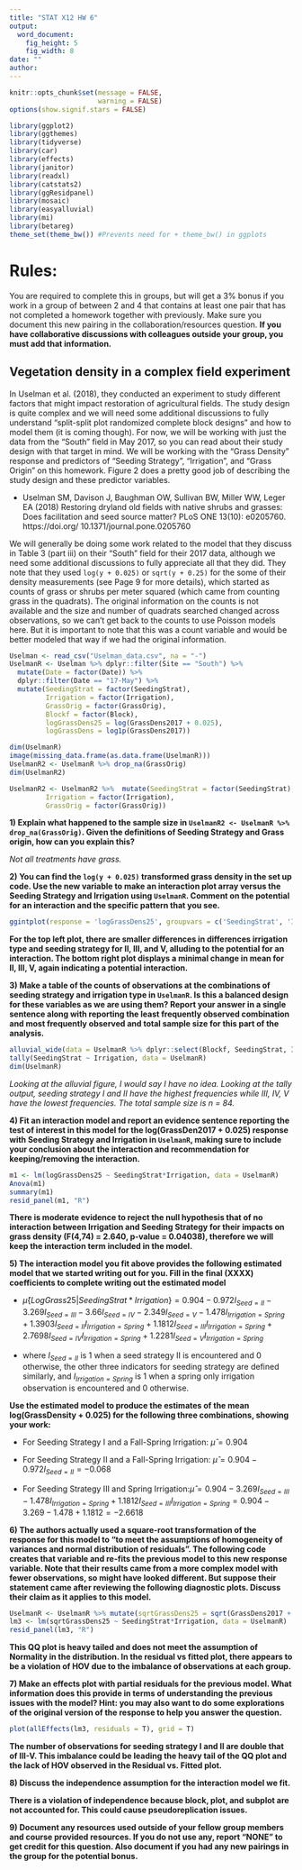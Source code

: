 ```yaml
---
title: "STAT X12 HW 6"
output:
  word_document:
    fig_height: 5
    fig_width: 8
date: ""
author: 
---
```


```r
knitr::opts_chunk$set(message = FALSE,
                      warning = FALSE)
options(show.signif.stars = FALSE)

library(ggplot2)
library(ggthemes)
library(tidyverse)
library(car)
library(effects)
library(janitor)
library(readxl)
library(catstats2)
library(ggResidpanel)
library(mosaic)
library(easyalluvial)
library(mi)
library(betareg)
theme_set(theme_bw()) #Prevents need for + theme_bw() in ggplots
```


# Rules:

You are required to complete this in groups, but will get a 3% bonus if you work in a group of between 2 and 4 that contains at least one pair that has not completed a homework together with previously. Make sure you document this new pairing in the collaboration/resources question. **If you have collaborative discussions with colleagues outside your group, you must add that information.**

## Vegetation density in a complex field experiment

In Uselman et al. (2018), they conducted an experiment to study different factors that might impact restoration of agricultural fields. The study design is quite complex and we will need some additional discussions to fully understand "split-split plot randomized complete block designs" and how to model them (it is coming though). For now, we will be working with just the data from the "South" field in May 2017, so you can read about their study design with that target in mind. We will be working with the "Grass Density" response and predictors of "Seeding Strategy",  "Irrigation", and "Grass Origin" on this homework. Figure 2 does a pretty good job of describing the study design and these predictor variables.

* Uselman SM, Davison J, Baughman OW,
Sullivan BW, Miller WW, Leger EA (2018)
Restoring dryland old fields with native shrubs and
grasses: Does facilitation and seed source matter?
PLoS ONE 13(10): e0205760. https://doi.org/
10.1371/journal.pone.0205760


We will generally be doing some work related to the model that they discuss in Table 3 (part iii) on their "South" field for their 2017 data, although we need some additional discussions to fully appreciate all that they did. They note that they used `log(y + 0.025)` or `sqrt(y + 0.25)` for the some of their density measurements (see Page 9 for more details), which started as counts of grass or shrubs per meter squared (which came from counting grass in the quadrats). The original information on the counts is not available and the size and number of quadrats searched changed across observations, so we can't get back to the counts to use Poisson models here. But it is important to note that this was a count variable and would be better modeled that way if we had the original information.

```r
Uselman <- read_csv("Uselman_data.csv", na = "-")
UselmanR <- Uselman %>% dplyr::filter(Site == "South") %>% 
  mutate(Date = factor(Date)) %>%
  dplyr::filter(Date == "17-May") %>% 
  mutate(SeedingStrat = factor(SeedingStrat),
         Irrigation = factor(Irrigation),
         GrassOrig = factor(GrassOrig),
         Blockf = factor(Block),
         logGrassDens25 = log(GrassDens2017 + 0.025),
         logGrassDens = log1p(GrassDens2017))

dim(UselmanR)
image(missing_data.frame(as.data.frame(UselmanR)))
UselmanR2 <- UselmanR %>% drop_na(GrassOrig) 
dim(UselmanR2)

UselmanR2 <- UselmanR2 %>%  mutate(SeedingStrat = factor(SeedingStrat),
         Irrigation = factor(Irrigation),
         GrassOrig = factor(GrassOrig))

```


**1) Explain what happened to the sample size in `UselmanR2 <- UselmanR %>% drop_na(GrassOrig)`. Given the definitions of Seeding Strategy and Grass origin, how can you explain this?**

*Not all treatments have grass.*

**2) You can find the `log(y + 0.025)` transformed grass density in the set up code. Use the new variable to make an interaction plot array versus the Seeding Strategy and Irrigation using `UselmanR`. Comment on the potential for an interaction and the specific pattern that you see.**

```r
ggintplot(response = 'logGrassDens25', groupvars = c('SeedingStrat', 'Irrigation'), data = UselmanR)


```
**For the top left plot, there are smaller differences in differences irrigation type and seeding strategy for II, III, and V, alluding to the potential for an interaction. The bottom right plot displays a minimal change in mean for II, III, V, again indicating a potential interaction.**

**3) Make a table of the counts of observations at the combinations of seeding strategy and irrigation type in `UselmanR`. Is this a balanced design for these variables as we are using them? Report your answer in a single sentence along with reporting the least frequently observed combination and most frequently observed and total sample size for this part of the analysis. **


```r
alluvial_wide(data = UselmanR %>% dplyr::select(Blockf, SeedingStrat, Irrigation), fill_by = "last_variable")
tally(SeedingStrat ~ Irrigation, data = UselmanR)
dim(UselmanR)

```
*Looking at the alluvial figure, I would say I have no idea. Looking at the tally output, seeding strategy I and II have the highest frequencies while III, IV, V have the lowest frequencies. The total sample size is n = 84.*


**4) Fit an interaction model and report an evidence sentence reporting the test of interest in this model for the log(GrassDen2017 + 0.025) response with Seeding Strategy and Irrigation in `UselmanR`, making sure to include your conclusion about the interaction and recommendation for keeping/removing the interaction.**


```r
m1 <- lm(logGrassDens25 ~ SeedingStrat*Irrigation, data = UselmanR)
Anova(m1)
summary(m1)
resid_panel(m1, "R")
```

**There is moderate evidence to reject the null hypothesis that of no interaction between Irrigation and Seeding Strategy for their impacts on grass density (F(4,74) = 2.640, p-value = 0.04038), therefore we will keep the interaction term included in the model.**

**5) The interaction model you fit above provides the following estimated model that we started writing out for you. Fill in the final (XXXX) coefficients to complete writing out the estimated model **

* $\hat{\mu}\{LogGrass25|SeedingStrat \ast Irrigation\} = 0.904 - 0.972I_{Seed = II} - 3.269I_{Seed = III} - 3.66I_{Seed = IV} - 2.349I_{Seed = V} - 1.478I_{Irrigation = Spring} + 1.3903 I_{Seed = II}I_{Irrigation = Spring} + 1.1812 I_{Seed = III}I_{Irrigation = Spring} + 2.7698 I_{Seed = IV}I_{Irrigation = Spring} + 1.2281 I_{Seed = V}I_{Irrigation = Spring}$

* where $I_{Seed = II}$ is 1 when a seed strategy II is encountered and 0 otherwise, the other three indicators for seeding strategy are defined similarly, and $I_{Irrigation = Spring}$ is 1 when a spring only irrigation observation is encountered and 0 otherwise.


**Use the estimated model to produce the estimates of the mean log(GrassDensity + 0.025) for the following three combinations, showing your work:** 

* For Seeding Strategy I and a Fall-Spring Irrigation:  $\hat{\mu} = 0.904$
    
* For Seeding Strategy II and a Fall-Spring Irrigation: $\hat{\mu} = 0.904 - 0.972I_{Seed = II} = -0.068$  

* For Seeding Strategy III and Spring Irrigation:$\hat{\mu} = 0.904 - 3.269I_{Seed = III} - 1.478I_{Irrigation = Spring} + 1.1812 I_{Seed = III}I_{Irrigation = Spring} = 0.904 - 3.269 - 1.478 + 1.1812 = -2.6618$

**6) The authors actually used a square-root transformation of the response for this model to "to meet the assumptions of homogeneity of variances and normal distribution of residuals". The following code creates that variable and re-fits the previous model to this new response variable. Note that their results came from a more complex model with fewer observations, so might have looked different. But suppose their statement came after reviewing the following diagnostic plots. Discuss their claim as it applies to this model.**

```r
UselmanR <- UselmanR %>% mutate(sqrtGrassDens25 = sqrt(GrassDens2017 + 0.25))
lm3 <- lm(sqrtGrassDens25 ~ SeedingStrat*Irrigation, data = UselmanR)
resid_panel(lm3, "R")
```
**This QQ plot is heavy tailed and does not meet the assumption of Normality in the distribution. In the residual vs fitted plot, there appears to be a violation of HOV due to the imbalance of observations at each group.**

**7) Make an effects plot with partial residuals for the previous model. What information does this provide in terms of understanding the previous issues with the model? Hint: you may also want to do some explorations of the original version of the response to help you answer the question.**

```r
plot(allEffects(lm3, residuals = T), grid = T)
```
**The number of observations for seeding strategy I and II are double that of III-V. This imbalance could be leading the heavy tail of the QQ plot and the lack of HOV observed in the Residual vs. Fitted plot.**

**8) Discuss the independence assumption for the interaction model we fit.**

**There is a violation of independence because block, plot, and subplot are not accounted for. This could cause pseudoreplication issues.**

**9)  Document any resources used outside of your fellow group members and course provided resources. If you do not use any, report "NONE" to get credit for this question. Also document if you had any new pairings in the group for the potential bonus.**

